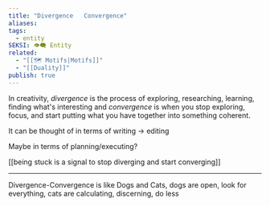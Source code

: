 ```yaml
---
title: "Divergence   Convergence"
aliases: 
tags:
  - entity
SEKSI: 👁️‍🗨️ Entity
related:
  - "[[🗺️ Motifs|Motifs]]"
  - "[[Duality]]"
publish: true
---
```

In creativity, _divergence_ is the process of exploring, researching, learning, finding what's interesting and _convergence_ is when you stop exploring, focus, and start putting what you have together into something coherent.

It can be thought of in terms of writing -> editing

Maybe in terms of planning/executing?

[[being stuck is a signal to stop diverging and start converging]]

___

Divergence-Convergence is like Dogs and Cats, dogs are open, look for everything, cats are calculating, discerning, do less
